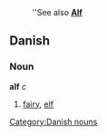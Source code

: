 :''See also '''[[Alf]]'''
==Danish==
===Noun===
[[Category:Danish nouns]]
'''alf''' ''c''

# [[fairy]], [[elf]]